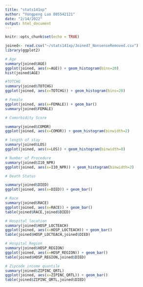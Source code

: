 ---
title: "stats141xp"
author: "Yongpeng Luo 805542121"
date: "2/14/2022"
output: html_document
---

```{r setup, include=FALSE}
knitr::opts_chunk$set(echo = TRUE)
```

```{r}
joined<- read.csv("~/stats141xp/Joined7_NonsenseRemoved.csv")
library(ggplot2)

```
```{r}
# Age
summary(joined$AGE)
ggplot(joined, aes(x=AGE)) + geom_histogram(bins=20)
hist(joined$AGE)
```
```{r}
#TOTCHG
summary(joined$TOTCHG)
ggplot(joined, aes(x=TOTCHG)) + geom_histogram(bins=20)
```

```{r}
# Female
ggplot(joined, aes(x=FEMALE)) + geom_bar()
summary(joined$FEMALE)
```
```{r}
# Comorbidity Score

summary(joined$COMOR)
ggplot(joined, aes(x=COMOR)) + geom_histogram(binwidth=2)
```
```{r}
# length of stay
summary(joined$LOS)
ggplot(joined, aes(x=LOS)) + geom_histogram(binwidth=8)
```

```{r}
# Number of Procedure
summary(joined$I10_NPR)
ggplot(joined, aes(x=I10_NPR)) + geom_histogram(binwidth=2)

```
```{r}
# Death Status

summary(joined$DIED)
ggplot(joined, aes(x=DIED)) + geom_bar()

```
```{r}
# Race
summary(joined$RACE)
ggplot(joined, aes(x=RACE)) + geom_bar()
table(joined$RACE,joined$DIED)
```
```{r}
# Hospital location
summary(joined$HOSP_LOCTEACH)
ggplot(joined, aes(x=HOSP_LOCTEACH)) + geom_bar()
table(joined$HOSP_LOCTEACH,joined$DIED)
```

```{r}
# Hospital Region
summary(joined$HOSP_REGION)
ggplot(joined, aes(x=HOSP_REGION)) + geom_bar()
table(joined$HOSP_REGION,joined$DIED)
```

```{r}
# Zipcode income quantile
summary(joined$ZIPINC_QRTL)
ggplot(joined, aes(x=ZIPINC_QRTL)) + geom_bar()
table(joined$ZIPINC_QRTL,joined$DIED)
```

